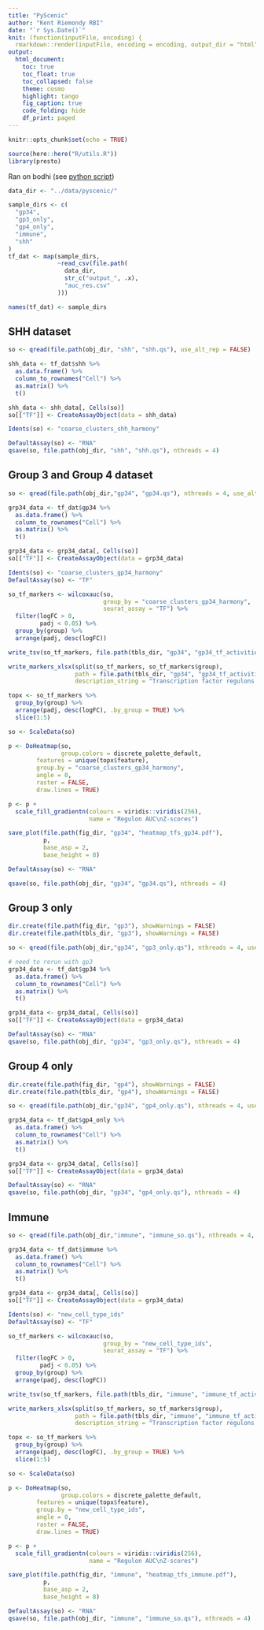```yaml
---
title: "PyScenic"
author: "Kent Riemondy RBI"
date: "`r Sys.Date()`"
knit: (function(inputFile, encoding) {
  rmarkdown::render(inputFile, encoding = encoding, output_dir = "html") })
output:
  html_document:
    toc: true
    toc_float: true
    toc_collapsed: false
    theme: cosmo
    highlight: tango
    fig_caption: true
    code_folding: hide
    df_print: paged
---
```

```r
knitr::opts_chunk$set(echo = TRUE)
```

```r
source(here::here("R/utils.R"))
library(presto)
```

Ran on bodhi (see [python script](../data/pyscenic/pyscenic_analysis.py))

```r
data_dir <- "../data/pyscenic/"

sample_dirs <- c(
  "gp34",
  "gp3_only",
  "gp4_only",
  "immune",
  "shh"
)
tf_dat <- map(sample_dirs, 
              ~read_csv(file.path(
                data_dir,
                str_c("output_", .x),
                "auc_res.csv"
              )))

names(tf_dat) <- sample_dirs
```

## SHH dataset

```r
so <- qread(file.path(obj_dir, "shh", "shh.qs"), use_alt_rep = FALSE)

shh_data <- tf_dat$shh %>%
  as.data.frame() %>%
  column_to_rownames("Cell") %>%
  as.matrix() %>% 
  t()

shh_data <- shh_data[, Cells(so)]
so[["TF"]] <- CreateAssayObject(data = shh_data)

Idents(so) <- "coarse_clusters_shh_harmony"
```


```r
DefaultAssay(so) <- "RNA"
qsave(so, file.path(obj_dir, "shh", "shh.qs"), nthreads = 4)
```


## Group 3 and Group 4 dataset

```r
so <- qread(file.path(obj_dir,"gp34", "gp34.qs"), nthreads = 4, use_alt_rep = FALSE)

grp34_data <- tf_dat$gp34 %>%
  as.data.frame() %>%
  column_to_rownames("Cell") %>%
  as.matrix() %>% 
  t()

grp34_data <- grp34_data[, Cells(so)]
so[["TF"]] <- CreateAssayObject(data = grp34_data)

Idents(so) <- "coarse_clusters_gp34_harmony"
DefaultAssay(so) <- "TF"

so_tf_markers <- wilcoxauc(so,
                           group_by = "coarse_clusters_gp34_harmony", 
                           seurat_assay = "TF") %>% 
  filter(logFC > 0, 
         padj < 0.05) %>% 
  group_by(group) %>% 
  arrange(padj, desc(logFC))

write_tsv(so_tf_markers, file.path(tbls_dir, "gp34", "gp34_tf_activities.tsv"))

write_markers_xlsx(split(so_tf_markers, so_tf_markers$group),
                   path = file.path(tbls_dir, "gp34", "gp34_tf_activities.xlsx"),
                   description_string = "Transcription factor regulons derived from PyScenic that are significantly enriched in each cluster")

topx <- so_tf_markers %>% 
  group_by(group) %>% 
  arrange(padj, desc(logFC), .by_group = TRUE) %>% 
  slice(1:5)

so <- ScaleData(so)

p <- DoHeatmap(so, 
               group.colors = discrete_palette_default,
        features = unique(topx$feature),
        group.by = "coarse_clusters_gp34_harmony",
        angle = 0,
        raster = FALSE, 
        draw.lines = TRUE)

p <- p +
  scale_fill_gradientn(colours = viridis::viridis(256),
                       name = "Regulon AUC\nZ-scores")

save_plot(file.path(fig_dir, "gp34", "heatmap_tfs_gp34.pdf"), 
          p,
          base_asp = 2,
          base_height = 8)

```

```r
DefaultAssay(so) <- "RNA"

qsave(so, file.path(obj_dir, "gp34", "gp34.qs"), nthreads = 4)
```



## Group 3 only

```r
dir.create(file.path(fig_dir, "gp3"), showWarnings = FALSE)
dir.create(file.path(tbls_dir, "gp3"), showWarnings = FALSE)
```

```r
so <- qread(file.path(obj_dir,"gp34", "gp3_only.qs"), nthreads = 4, use_alt_rep = FALSE)

# need to rerun with gp3 
grp34_data <- tf_dat$gp34 %>%
  as.data.frame() %>%
  column_to_rownames("Cell") %>%
  as.matrix() %>% 
  t()

grp34_data <- grp34_data[, Cells(so)]
so[["TF"]] <- CreateAssayObject(data = grp34_data)

```

```r
DefaultAssay(so) <- "RNA"
qsave(so, file.path(obj_dir, "gp34", "gp3_only.qs"), nthreads = 4)
```

## Group 4 only

```r
dir.create(file.path(fig_dir, "gp4"), showWarnings = FALSE)
dir.create(file.path(tbls_dir, "gp4"), showWarnings = FALSE)
```

```r
so <- qread(file.path(obj_dir,"gp34", "gp4_only.qs"), nthreads = 4, use_alt_rep = FALSE)

grp34_data <- tf_dat$gp4_only %>%
  as.data.frame() %>%
  column_to_rownames("Cell") %>%
  as.matrix() %>% 
  t()

grp34_data <- grp34_data[, Cells(so)]
so[["TF"]] <- CreateAssayObject(data = grp34_data)
```

```r
DefaultAssay(so) <- "RNA"
qsave(so, file.path(obj_dir, "gp34", "gp4_only.qs"), nthreads = 4)
```

## Immune

```r
so <- qread(file.path(obj_dir,"immune", "immune_so.qs"), nthreads = 4, use_alt_rep = FALSE)

grp34_data <- tf_dat$immune %>%
  as.data.frame() %>%
  column_to_rownames("Cell") %>%
  as.matrix() %>% 
  t()

grp34_data <- grp34_data[, Cells(so)]
so[["TF"]] <- CreateAssayObject(data = grp34_data)

Idents(so) <- "new_cell_type_ids"
DefaultAssay(so) <- "TF"

so_tf_markers <- wilcoxauc(so,
                           group_by = "new_cell_type_ids", 
                           seurat_assay = "TF") %>% 
  filter(logFC > 0, 
         padj < 0.05) %>% 
  group_by(group) %>% 
  arrange(padj, desc(logFC))

write_tsv(so_tf_markers, file.path(tbls_dir, "immune", "immune_tf_activities.tsv"))

write_markers_xlsx(split(so_tf_markers, so_tf_markers$group),
                   path = file.path(tbls_dir, "immune", "immune_tf_activities.xlsx"),
                   description_string = "Transcription factor regulons derived from PyScenic that are significantly enriched in each cluster")

topx <- so_tf_markers %>% 
  group_by(group) %>% 
  arrange(padj, desc(logFC), .by_group = TRUE) %>% 
  slice(1:5)

so <- ScaleData(so)

p <- DoHeatmap(so, 
               group.colors = discrete_palette_default,
        features = unique(topx$feature),
        group.by = "new_cell_type_ids",
        angle = 0,
        raster = FALSE, 
        draw.lines = TRUE)

p <- p +
  scale_fill_gradientn(colours = viridis::viridis(256),
                       name = "Regulon AUC\nZ-scores")

save_plot(file.path(fig_dir, "immune", "heatmap_tfs_immune.pdf"), 
          p,
          base_asp = 2,
          base_height = 8)

```

```r
DefaultAssay(so) <- "RNA"
qsave(so, file.path(obj_dir, "immune", "immune_so.qs"), nthreads = 4)
```


